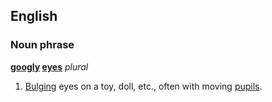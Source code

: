 ==English==
===Noun phrase===
'''[[googly]] [[eye]]s''' ''plural''

#[[bulge|Bulging]] eyes on a toy, doll, etc., often with moving [[pupil]]s.